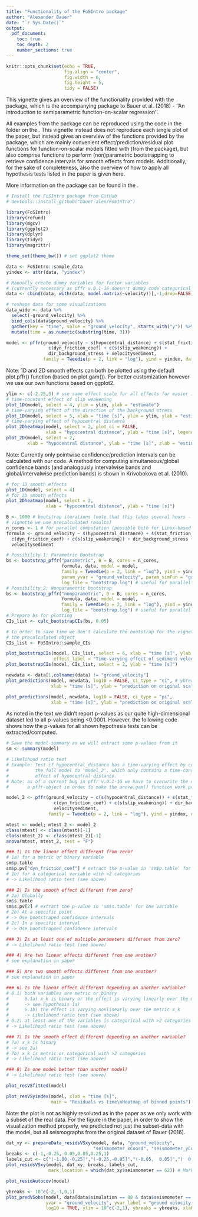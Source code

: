 ```yaml
---
title: "Functionality of the FoSIntro package"
author: "Alexander Bauer"
date: "`r Sys.Date()`"
output: 
  pdf_document:
    toc: true
    toc_depth: 2
    number_sections: true
---
```


```r
knitr::opts_chunk$set(echo = TRUE,
                      fig.align = "center",
                      fig.width = 6,
                      fig.height = 5,
                      tidy = FALSE)
```


\pagebreak
\section{Introduction}
This vignette gives an overview of the functionality provided with the \texttt{FoSIntro} \texttt{R} package, which is the accompanying package to Bauer et al. (2018) - ''An introduction to semiparametric function-on-scalar regression''.


All examples from the package can be reproduced using the code in the \texttt{\_examples} folder on the \href{https://github.com/bauer-alex/FoSIntro}{GitHub repository}. This vignette instead does not reproduce each single plot of the paper, but instead gives an overview of the functions provided by the package, which are mainly convenient effect/prediction/residual plot functions for function-on-scalar models fitted with \texttt{pffr} (from the \texttt{refund} package), but also comprise functions to perform (non)parametric bootstrapping to retrieve confidence intervals for smooth effects from \texttt{pffr} models. Additionally, for the sake of completeness, also the overview of how to apply all hypothesis tests listed in the paper is given here.


More information on the package can be found in the \href{https://github.com/bauer-alex/FoSIntro}{GitHub repository}.


\pagebreak
\section{Preparations}

\subsection{General preparations}
```r
# Install the FoSIntro package from GitHub
# devtools::install_github("bauer-alex/FoSIntro")

library(FoSIntro)
library(refund)
library(mgcv)
library(ggplot2)
library(dplyr)
library(tidyr)
library(magrittr)
```

```r
theme_set(theme_bw()) # set ggplot2 theme
```


\subsection{Data preparation}
```r
data <- FoSIntro::sample_data
yindex <- attr(data, "yindex")

# Manually create dummy variables for factor variables
# (currently necessary as pffr v.0.1-16 doesn't dummy code categorical variables correctly)
data <- cbind(data, with(data, model.matrix(~velocity))[,-1,drop=FALSE])

# reshape data for some visualizations
data_wide <- data %>%
  select(-ground_velocity) %>%
  bind_cols(data$ground_velocity) %>%
  gather(key = "time", value = "ground_velocity", starts_with("y")) %>%
  mutate(time = as.numeric(substring(time, 3)))
```

\subsection{Fit the function-on-scalar model with pffr()}

```r
model <- pffr(ground_velocity ~ s(hypocentral_distance) + s(stat_friction_coef) +
                c(dyn_friction_coef) + c(s(slip_weakening)) +
                dir_background_stress + velocitysediment,
              family = Tweedie(p = 2, link = "log"), yind = yindex, data = data)
```



\pagebreak
\section{Effect plots}
Note: 1D and 2D smooth effects can both be plotted using the default plot.pffr() function (based on plot.gam()). For better customization however we use our own functions based on ggplot2.

```r
ylim <- c(-2.25,3) # use same effect scale for all effects for easier interpretation
# time-constant effect of slip weakening
plot_1D(model, select = 4, ylim = ylim, ylab = "estimate")
# time-varying effect of the direction of the background stress
plot_1D(model, select = 5, xlab = "time [s]", ylim = ylim, ylab = "estimate")
# time-varying effect of hypocentral distance
plot_2Dheatmap(model, select = 2, plot_ci = FALSE,
               xlab = "hypocentral distance", ylab = "time [s]", legend_limits = ylim)
plot_2D(model, select = 2,
        xlab = "hypocentral distance", ylab = "time [s]", zlab = "estimate")
```



\pagebreak
\section{Uncertainty quantification}
Note: Currently only pointwise confidence/prediction intervals can be calculated with our code. A method for computing simultaneous/global confidence bands (and analogously intervalwise bands and global/intervalwise prediction bands) is shown in Krivobokova et al. (2010).

\subsection{Confidence intervals after Marra \& Wood (2012)}
```r
# for 1D smooth effects
plot_1D(model, select = 4)
# for 2D smooth effects
plot_2Dheatmap(model, select = 2,
               xlab = "hypocentral distance", ylab = "time [s]")
```

\pagebreak
\subsection{Bootstrapped confidence intervals}
```r
B <- 1000 # bootstrap iterations (note that this takes several hours - for the
# vignette we use precalculated results)
n_cores <- 1 # for parallel computation (possible both for Linux-based systems and Windows)
formula <- ground_velocity ~ s(hypocentral_distance) + s(stat_friction_coef) +
  c(dyn_friction_coef) + c(s(slip_weakening)) + dir_background_stress +
  velocitysediment
```

```r
# Possibility 1: Parametric Bootstrap
bs <- bootstrap_pffr("parametric", B = B, cores = n_cores,
                     formula, data, model = model,
                     family = Tweedie(p = 2, link = "log"), yind = yindex,
                     param_yvar = "ground_velocity", param_simFun = "gamma", param_yMinValue = 0.01,
                     log_file = "bootstrap.log") # useful for parallel computation
# Possibility 2: Nonparametric bootstrap
bs <- bootstrap_pffr("nonparametric", B = B, cores = n_cores,
                     formula, data, model = model,
                     family = Tweedie(p = 2, link = "log"), yind = yindex,
                     log_file = "bootstrap.log") # useful for parallel computation
# Prepare bs for plotting
CIs_list <- calc_bootstrapCIs(bs, 0.05)
```

```r
# In order to save time we don't calculate the bootstrap for the vignette, but instead load
# the precalculated object
CIs_list <- FoSIntro::sample_CIs
```


```r
plot_bootstrapCIs(model, CIs_list, select = 6, xlab = "time [s]", ylab = "estimate",
                  effect_label = "Time-varying effect of sediment velocity")
plot_bootstrapCIs(model, CIs_list, select = 2, ylab = "time [s]")
```


\pagebreak
\subsection{Confidence intervals for the predicted mean}
```r
newdata <- data[1,colnames(data) != "ground_velocity"]
plot_predictions(model, newdata, log10 = FALSE, ci_type = "ci", # ybreaks = ybreaks,
                 xlab = "time [s]", ylab = "prediction on original scale", lwd = 1)
```

\pagebreak
\subsection{Prediction intervals}
```r
plot_predictions(model, newdata, log10 = FALSE, ci_type = "pi",
                 xlab = "time [s]", ylab = "prediction on original scale", lwd = 1)
```


\pagebreak
\section{Hypothesis testing}
As noted in the text we didn't report p-values as our quite high-dimensional dataset led to all p-values being <0.0001. However, the following code shows how the p-values for all shown hypothesis tests can be extracted/computed.
```r
# Save the model summary as we will extract some p-values from it
sm <- summary(model)
```

\subsection*{Likelihood-Ratio test}
```r
# Likelihood ratio test
# Example: Test if hypocentral_distance has a time-varying effect by comparing
#          the full model to 'model_2', which only contains a time-constant
#          effect of hypocentral distance.
# Note: as of a current bug in pffr v.0.1-16 we have to overwrite the class of
#       a pffr-object in order to make the anova.gam() function work properly
```

```r
model_2 <- pffr(ground_velocity ~ c(s(hypocentral_distance)) + s(stat_friction_coef) +
                  c(dyn_friction_coef) + c(s(slip_weakening)) + dir_background_stress +
                  velocitysediment,
                family = Tweedie(p = 2, link = "log"), yind = yindex, data = data)
```

```r
mtest <- model; mtest_2 <- model_2
class(mtest) <- class(mtest)[-1]
class(mtest_2) <- class(mtest_2)[-1]
anova(mtest, mtest_2, test = "F")
```

\subsection*{Other tests}
```r
### 1) Is the linear effect different from zero?
# 1a) for a metric or binary variable
sm$p.table
sm$p.pv["dyn_friction_coef"] # extract the p-value in 'sm$p.table' for one variable
# 1b) for a categorical variable with >2 categories
# -> Likelihood ratio test (see above)

### 2) Is the smooth effect different from zero?
# 2a) Globally
sm$s.table
sm$s.pv[2] # extract the p-value in 'sm$s.table' for one variable
# 2b) At a specific point
# -> Use bootstraped confidence intervals
# 2c) In a specific interval
# -> Use bootstrapped confidence intervals

### 3) Is at least one of multiple parameters different from zero?
# -> Likelihood ratio test (see above)

### 4) Are two linear effects different from one another?
# see explanation in paper

### 5) Are two smooth effects different from one another?
# see explanation in paper

### 6) Is the linear effect different depending on another variable?
# 6.1) both variables are metric or binary
#      6.1a) x_k is binary or the effect is varying linearly over the metric x_k
#      -> see hypothesis 1a)
#      6.1b) the effect is varying nonlinearly over the metric x_k
#      -> Likelihood ratio test (see above)
# 6.2) at least one of the variables is categorical with >2 categories
# -> Likelihood ratio test (see above)

### 7) Is the smooth effect different depending on another variable?
# 7a) x_k is binary
# -> see 2a)
# 7b) x_k is metric or categorical with >2 categories
# -> Likelihood ratio test (see above)

### 8) Is one model better than another model?
# -> Likelihood ratio test (see above)
```



\pagebreak
\section{Model evaluation}
\subsection{Residual plots}
\subsection*{Residuals vs fitted values}
```r
plot_resVSfitted(model)
```

\subsection*{Residuals vs the function domain (here: time)}
```r
plot_resVSyindex(model, xlab = "time [s]",
                 main = "Residuals vs time\nHeatmap of binned points")
```

\subsection*{Residuals vs space}
Note: the plot is not as highly resoluted as in the paper as we only work with a subset of the real data. For the figure in the paper, in order to show the visualization method properly, we predicted not just the subset-data with the model, but all seismographs from the original dataset of Bauer (2016).
```r
dat_xy <- prepareData_residsVSxy(model, data, "ground_velocity", 
                                 "seismometer_xCoord", "seismometer_yCoord")
breaks <- c(-1,-0.25,-0.05,0.05,0.25,1)
labels_cut <- c("(-1.00,-0,25]","(-0.25,-0.05]","(-0.05,  0.05]","(  0.05,  0.25]","(  0.25,  1.00]")
plot_residsVSxy(model, dat_xy, breaks, labels_cut,
                mark_location = which(dat_xy$seismometer == 62)) # Mark epicenter
```

\subsection*{Residual autocovariance}
```r
plot_residAutocov(model)
```

\pagebreak
\subsection{Prediction plots}
\subsection*{Compare predictions with observations}
```r
ybreaks <- 10^c(-2,-1,0,1)
plot_predVSobs(model, data[data$simulation == 88 & data$seismometer == 62,],
               yvar = "ground_velocity", yvar_label = "ground velocity [m/s]",
               log10 = TRUE, ylim = 10^c(-2,1), ybreaks = ybreaks, xlab = "time [s]")
```

